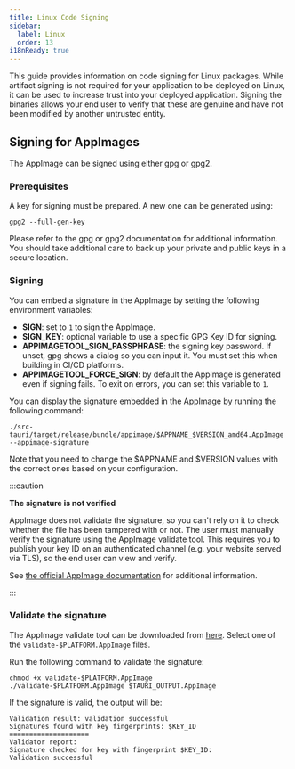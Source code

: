 ```yaml
---
title: Linux Code Signing
sidebar:
  label: Linux
  order: 13
i18nReady: true
---
```


This guide provides information on code signing for Linux packages.
While artifact signing is not required for your application to be deployed on Linux,
it can be used to increase trust into your deployed application.
Signing the binaries allows your end user to verify that these are genuine and have not been modified by another untrusted entity.

## Signing for AppImages

The AppImage can be signed using either gpg or gpg2.

### Prerequisites

A key for signing must be prepared. A new one can be generated using:

```shell
gpg2 --full-gen-key
```

Please refer to the gpg or gpg2 documentation for additional information.
You should take additional care to back up your private and public keys in a secure location.

### Signing

You can embed a signature in the AppImage by setting the following environment variables:

- **SIGN**: set to `1` to sign the AppImage.
- **SIGN_KEY**: optional variable to use a specific GPG Key ID for signing.
- **APPIMAGETOOL_SIGN_PASSPHRASE**: the signing key password. If unset, gpg shows a dialog so you can input it. You must set this when building in CI/CD platforms.
- **APPIMAGETOOL_FORCE_SIGN**: by default the AppImage is generated even if signing fails. To exit on errors, you can set this variable to `1`.

You can display the signature embedded in the AppImage by running the following command:

```shell
./src-tauri/target/release/bundle/appimage/$APPNAME_$VERSION_amd64.AppImage --appimage-signature
```

Note that you need to change the $APPNAME and $VERSION values with the correct ones based on your configuration.

:::caution

**The signature is not verified**

AppImage does not validate the signature, so you can't rely on it to check whether the file has been tampered with or not.
The user must manually verify the signature using the AppImage validate tool.
This requires you to publish your key ID on an authenticated channel (e.g. your website served via TLS),
so the end user can view and verify.

See [the official AppImage documentation] for additional information.

:::

[the official appimage documentation]: https://docs.appimage.org/packaging-guide/optional/signatures.html

### Validate the signature

The AppImage validate tool can be downloaded from [here](https://github.com/AppImageCommunity/AppImageUpdate/releases/tag/continuous).
Select one of the `validate-$PLATFORM.AppImage` files.

Run the following command to validate the signature:

```shell
chmod +x validate-$PLATFORM.AppImage
./validate-$PLATFORM.AppImage $TAURI_OUTPUT.AppImage
```

If the signature is valid, the output will be:

```
Validation result: validation successful
Signatures found with key fingerprints: $KEY_ID
====================
Validator report:
Signature checked for key with fingerprint $KEY_ID:
Validation successful
```
